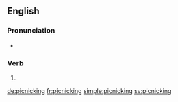 ==English==

===Pronunciation===
* {{IPA|/ˈpɪknɪkɪŋ/|lang=en}}

===Verb===
{{head|en|present participle}}

# {{present participle of|picnic|lang=en|nocat=1}}

[[de:picnicking]]
[[fr:picnicking]]
[[simple:picnicking]]
[[sv:picnicking]]
